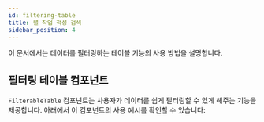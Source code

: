 ```yaml
---
id: filtering-table
title: 팰 작업 적성 검색
sidebar_position: 4
---
```



이 문서에서는 데이터를 필터링하는 테이블 기능의 사용 방법을 설명합니다.

## 필터링 테이블 컴포넌트

`FilterableTable` 컴포넌트는 사용자가 데이터를 쉽게 필터링할 수 있게 해주는 기능을 제공합니다. 아래에서 이 컴포넌트의 사용 예시를 확인할 수 있습니다:

<FilterableTable />